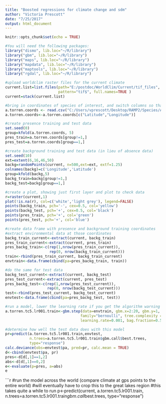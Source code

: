 ```yaml
---
title: "Boosted regressions for climate change and sdm"
author: "Victoria Prescott"
date: "7/25/2017"
output: html_document
---
```


```r
knitr::opts_chunk$set(echo = TRUE)
```

```r
#You will need the following packages:
library("dismo", lib.loc="~/R/library")
library("gbm", lib.loc="~/R/library")
library("maps", lib.loc="~/R/library")
library("mapdata", lib.loc="~/R/library")
library("maptools", lib.loc="~/R/library")
library("rgdal", lib.loc="~/R/library")
```

```r
#upload worldclim raster files for the current climate
current.list=list.files(path="E:/postdoc/WorldClim/Current/tif_files", 
                        pattern="tif$", full.names=TRUE )
current=stack(current.list)
```

```r
#bring in coordinates of species of interest, and switch columns so that latitude is first
a.torren.coords <- read.csv("C:/Users/vprescott/Desktop/RAMP2/Species/Austropotamobius_torrentium/Austropotamobius torrentium GBIF Locations.csv")
a.torren.coords<-a.torren.coords[c("Latitude","Longitude")]
```

```r
#create presence training and test data
set.seed(0)
group=kfold(a.torren.coords, 5)
pres_train=a.torren.coords[group!=1,]
pres_test=a.torren.coords[group==1,]
```

```r
#create background training and test data (in lieu of absence data)
set.seed(10)
ext=extent(6,16,46,50)
backg=randomPoints(current, n=500,ext=ext, extf=1.25)
colnames(backg)=c('Longitude','Latitude')
group=kfold(backg,5)
backg_train=backg[group!=1,]
backg_test=backg[group==1,]
```

```r
#create a plot, showing just first layer and plot to check data
r=raster(current,1)
plot(!is.na(r), col=c('white','light grey'), legend=FALSE)
points(backg_train, pch='-', cex=0.5, col='yellow')
points(backg_test, pch='+', cex=0.5, col='black')
points(pres_train, pch='+', col='green')
points(pres_test, pch='+', col='blue')
```

```r
#create data frame with presence and background training coordinates
#extract environmental data at those coordinates
backg_train_current<-extract(current, backg_train)
pres_train_current<-extract(current, pres_train)
pres_backg_train<-c(rep(1,nrow(pres_train_current)), 
                    rep(0, nrow(backg_train_current)))
train<-rbind(pres_train_current, backg_train_current)
envtrain<-data.frame(cbind(pa=pres_backg_train, train))
```

```r
#do the same for test data
backg_test_current<-extract(current, backg_test)
pres_test_current<-extract(current, pres_test)
pres_backg_test<-c(rep(1,nrow(pres_test_current)), 
                   rep(0, nrow(backg_test_current)))
test<-rbind(pres_test_current, backg_test_current)
envtest<-data.frame(cbind(pa=pres_backg_test, test))
```

```r
#run a model, lower the learning rate if you get the algorithm warning
a.torren.tc5.lr001.train<-gbm.step(data=envtrain, gbm.x=2:20, gbm.y=1,
                                  family="bernoulli", tree.complexity = 5,
                                  learning.rate=0.001, bag.fraction=0.5)
```

```r
#determine how well the test data does with this model
pr=predict(a.torren.tc5.lr001.train,envtest, 
           n.trees=a.torren.tc5.lr001.train$gbm.call$best.trees,
           type="response")
calc.deviance(obs=envtest$pa, pred=pr, calc.mean = TRUE)
d<-cbind(envtest$pa, pr)
pres<-d[d[,1]==1,2]
abs<-d[d[,1]==0,2]
e<-evaluate(p=pres, a=abs)
e
```

```r
#run the model across the world (compare climate at gps points to the entire world)
#will eventually have to crop this to the great lakes region
#this takes quite a while to run
p<-predict(current, a.torren.tc5.lr001.train,
           n.trees=a.torren.tc5.lr001.train$gbm.call$best.trees,
           type="response")